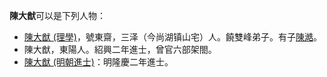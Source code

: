 '''陳大猷'''可以是下列人物：
*[[陳大猷_(理學)|陳大猷 (理學)]]，號東齋，三泽（今尚湖镇山宅）人。饒雙峰弟子。有子[[陳澔|陳澔]]。
*陳大猷，東陽人。紹興二年進士，曾官六部架閤。
*[[陳大猷_(明朝進士)|陳大猷 (明朝進士)]]：明隆慶二年進士。
{{disambig|da|cat=三字陈姓人名消歧义}}